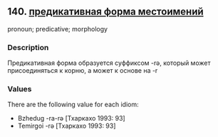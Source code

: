 ## 140. <a href =  'https://agricolamz.github.io/The_Circassian_Isoglosses_Database/140.html'>предикативная форма местоимений</a>
pronoun; predicative; morphology

### Description

Предикативная форма образуется суффиксом -rə, который может присоединяться к корню, а может к основе на -r

### Values
There are the following value for each idiom:

* Bzhedug  -ra-rə [Тхаркахо 1993: 93] 
* Temirgoi  -rə [Тхаркахо 1993: 93] 

